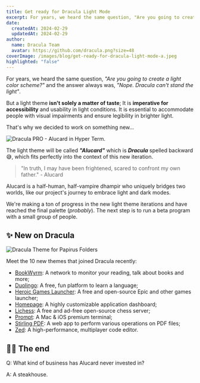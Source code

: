 ```yaml
---
title: Get ready for Dracula Light Mode
excerpt: For years, we heard the same question, "Are you going to create a light color scheme?" and the answer always was, "Nope. Dracula can't stand the light".
date:
  createdAt: 2024-02-29
  updatedAt: 2024-02-29
author:
  name: Dracula Team
  avatar: https://github.com/dracula.png?size=48
coverImage: /images/blog/get-ready-for-dracula-light-mode-a.jpeg
highlighted: "false"
---
```


For years, we heard the same question, _"Are you going to create a light color scheme?"_ and the answer always was, _"Nope. Dracula can't stand the light"_.

But a light theme **isn't solely a matter of taste**; It is **imperative for accessibility** and usability in light conditions. It is essential to accommodate people with visual impairments and ensure legibility in brighter light.

That's why we decided to work on something new...

![Dracula PRO - Alucard in Hyper Term.](/images/blog/get-ready-for-dracula-light-mode-a.jpeg)

The light theme will be called **_"Alucard"_** which is **_Dracula_** spelled backward 😅, which fits perfectly into the context of this new iteration.

> "In truth, I may have been frightened, scared to confront my own father." - Alucard

Alucard is a half-human, half-vampire dhampir who uniquely bridges two worlds, like our project's journey to embrace light and dark modes.

We're making a ton of progress in the new light theme iterations and have reached the final palette (_probably_). The next step is to run a beta program with a small group of people.

## ✨ New on Dracula

![Dracula Theme for Papirus Folders](/images/blog/get-ready-for-dracula-light-mode-b.jpeg)

Meet the 10 new themes that joined Dracula recently:

- [BookWyrm](/bookwyrm): A network to monitor your reading, talk about books and more;
- [Duolingo](/duoling): A free, fun platform to learn a language;
- [Heroic Games Launcher](/heroic-games-launcher): A free and open-source Epic and other games launcher;
- [Homepage](/homepage): A highly customizable application dashboard;
- [Lichess](/lichess): A free and ad-free open-source chess server;
- [Prompt](/prompt): A Mac & iOS premium terminal;
- [Stirling PDF](/stirling-pdf): A web app to perform various operations on PDF files;
- [Zed](/zed): A high-performance, multiplayer code editor.

## 👋🏻 The end

Q: What kind of business has Alucard never invested in?

A: A steakhouse.
